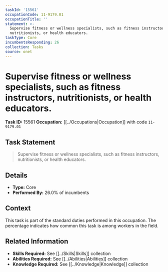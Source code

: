 ```yaml
---
taskId: '15561'
occupationCode: 11-9179.01
occupationTitle: ''
statement: >-
  Supervise fitness or wellness specialists, such as fitness instructors,
  nutritionists, or health educators.
taskType: Core
incumbentsResponding: 26
collection: Tasks
source: onet
---
```

# Supervise fitness or wellness specialists, such as fitness instructors, nutritionists, or health educators.

**Task ID:** 15561
**Occupation:** [[../Occupations|Occupation]] with code `11-9179.01`

## Task Statement

> Supervise fitness or wellness specialists, such as fitness instructors, nutritionists, or health educators.

## Details

- **Type:** Core
- **Performed By:** 26.0% of incumbents

## Context

This task is part of the standard duties performed in this occupation. The percentage indicates how common this task is among workers in the field.

## Related Information

- **Skills Required:** See [[../Skills|Skills]] collection
- **Abilities Required:** See [[../Abilities|Abilities]] collection
- **Knowledge Required:** See [[../Knowledge|Knowledge]] collection
